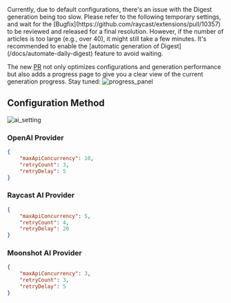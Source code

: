
<Callout type="warning">
    Currently, due to default configurations, there's an issue with the Digest
    generation being too slow. Please refer to the following temporary settings,
    and wait for the [Bugfix](https://github.com/raycast/extensions/pull/10357)
    to be reviewed and released for a final resolution. However, if the number
    of articles is too large (e.g., over 40), it might still take a few minutes.
    It's recommended to enable the [automatic generation of
    Digest](/docs/automate-daily-digest) feature to avoid waiting.
</Callout>

The new [PR](https://github.com/raycast/extensions/pull/10357) not only optimizes configurations and generation performance but also adds a progress page to give you a clear view of the current generation progress. Stay tuned:
![progress_panel](https://tidyread.s3.us-west-2.amazonaws.com/progress_panel.png)

## Configuration Method

![ai_setting](https://tidyread.s3.us-west-2.amazonaws.com/ai_setting.png)

### OpenAI Provider

```json
{
    "maxApiConcurrency": 10,
    "retryCount": 3,
    "retryDelay": 5
}
```

### Raycast AI Provider

```json
{
    "maxApiConcurrency": 5,
    "retryCount": 4,
    "retryDelay": 20
}
```

### Moonshot AI Provider

```json
{
    "maxApiConcurrency": 3,
    "retryCount": 3,
    "retryDelay": 5
}
```

